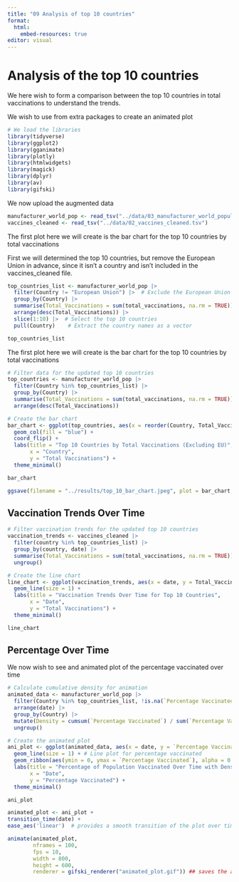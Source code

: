 ```yaml
---
title: "09 Analysis of top 10 countries"
format:
  html:
    embed-resources: true
editor: visual
---
```


# Analysis of the top 10 countries

We here wish to form a comparison between the top 10 countries in total vaccinations to understand the trends.

We wish to use from extra packages to create an animated plot

```r
# We load the libraries
library(tidyverse)
library(ggplot2)
library(gganimate)
library(plotly)
library(htmlwidgets)
library(magick)
library(dplyr)
library(av)
library(gifski)
```

We now upload the augmented data

```r
manufacturer_world_pop <- read_tsv("../data/03_manufacturer_world_population_aug.tsv")
vaccines_cleaned <- read_tsv("../data/02_vaccines_cleaned.tsv")

```

The first plot here we will create is the bar chart for the top 10 countries by total vaccinations

First we will determined the top 10 countries, but remove the European Union in advance, since it isn't a country and isn't included in the vaccines_cleaned file.

```r
top_countries_list <- manufacturer_world_pop |>
  filter(Country != "European Union") |>  # Exclude the European Union
  group_by(Country) |>
  summarise(Total_Vaccinations = sum(total_vaccinations, na.rm = TRUE)) |>
  arrange(desc(Total_Vaccinations)) |>
  slice(1:10) |>  # Select the top 10 countries
  pull(Country)    # Extract the country names as a vector

top_countries_list
```

The first plot here we will create is the bar chart for the top 10 countries by total vaccinations

```r
# Filter data for the updated top 10 countries
top_countries <- manufacturer_world_pop |>
  filter(Country %in% top_countries_list) |>
  group_by(Country) |>
  summarise(Total_Vaccinations = sum(total_vaccinations, na.rm = TRUE)) |>
  arrange(desc(Total_Vaccinations))

# Create the bar chart
bar_chart <- ggplot(top_countries, aes(x = reorder(Country, Total_Vaccinations), y = Total_Vaccinations)) +
  geom_col(fill = "blue") +
  coord_flip() +
  labs(title = "Top 10 Countries by Total Vaccinations (Excluding EU)",
       x = "Country",
       y = "Total Vaccinations") +
  theme_minimal()

bar_chart

ggsave(filename = "../results/top_10_bar_chart.jpeg", plot = bar_chart, width = 10, height = 6, dpi = 300)

```

## Vaccination Trends Over Time

```r
# Filter vaccination trends for the updated top 10 countries
vaccination_trends <- vaccines_cleaned |>
  filter(country %in% top_countries_list) |>
  group_by(country, date) |>
  summarise(Total_Vaccinations = sum(total_vaccinations, na.rm = TRUE)) |>
  ungroup()

# Create the line chart
line_chart <- ggplot(vaccination_trends, aes(x = date, y = Total_Vaccinations, color = country)) +
  geom_line(size = 1) +
  labs(title = "Vaccination Trends Over Time for Top 10 Countries",
       x = "Date",
       y = "Total Vaccinations") +
  theme_minimal()

line_chart

```

## Percentage Over Time

We now wish to see and animated plot of the percentage vaccinated over time

```r
# Calculate cumulative density for animation
animated_data <- manufacturer_world_pop |>
  filter(Country %in% top_countries_list, !is.na(`Percentage Vaccinated`)) |>
  arrange(date) |>
  group_by(Country) |>
  mutate(Density = cumsum(`Percentage Vaccinated`) / sum(`Percentage Vaccinated`, na.rm = TRUE)) |>
  ungroup()

# Create the animated plot
ani_plot <- ggplot(animated_data, aes(x = date, y = `Percentage Vaccinated`, color = Country, fill = Country)) +
  geom_line(size = 1) + # Line plot for percentage vaccinated
  geom_ribbon(aes(ymin = 0, ymax = `Percentage Vaccinated`), alpha = 0.2) + # Add density with a ribbon
  labs(title = "Percentage of Population Vaccinated Over Time with Density",
       x = "Date",
       y = "Percentage Vaccinated") +
  theme_minimal()

ani_plot
```

```r
animated_plot <- ani_plot + 
transition_time(date) +
ease_aes('linear')  # provides a smooth transition of the plot over time by transitioning through the date column

animate(animated_plot, 
        nframes = 100, 
        fps = 10, 
        width = 800, 
        height = 600, 
        renderer = gifski_renderer("animated_plot.gif")) ## saves the animation
```
